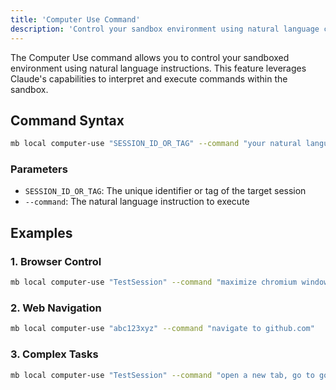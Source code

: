 ```yaml
---
title: 'Computer Use Command'
description: 'Control your sandbox environment using natural language commands'
---
```


The Computer Use command allows you to control your sandboxed environment using natural language instructions. This feature leverages Claude's capabilities to interpret and execute commands within the sandbox.

## Command Syntax

```bash
mb local computer-use "SESSION_ID_OR_TAG" --command "your natural language command"
```

### Parameters
- `SESSION_ID_OR_TAG`: The unique identifier or tag of the target session
- `--command`: The natural language instruction to execute

## Examples

### 1. Browser Control
```bash
mb local computer-use "TestSession" --command "maximize chromium window"
```

### 2. Web Navigation
```bash
mb local computer-use "abc123xyz" --command "navigate to github.com"
```

### 3. Complex Tasks
```bash
mb local computer-use "TestSession" --command "open a new tab, go to google.com, and search for 'MarinaBox documentation'"
```
